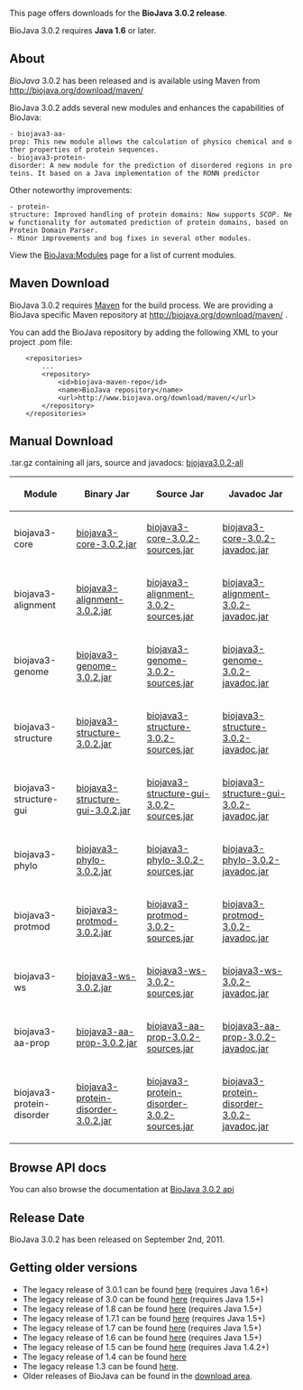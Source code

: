 This page offers downloads for the <b>BioJava 3.0.2 release</b>. 

BioJava 3.0.2 requires <b>Java 1.6</b> or later. 

== About ==
''BioJava'' 3.0.2 has been released and is available using Maven from
[http://biojava.org/download/maven/ http://biojava.org/download/maven/]

BioJava 3.0.2 adds several new modules and enhances the capabilities of BioJava:

 - biojava3-aa-prop: This new module allows the calculation of physico chemical and other properties of protein sequences.
 - biojava3-protein-disorder: A new module for the prediction of disordered regions in proteins. It based on a Java implementation of the RONN predictor

Other noteworthy improvements:

 - protein-structure: Improved handling of protein domains: Now supports ''SCOP''. New functionality for automated prediction of protein domains, based on Protein Domain Parser.
 - Minor improvements and bug fixes in several other modules.

View the [[BioJava:Modules]] page for a list of current modules.

== Maven Download ==
BioJava 3.0.2 requires [http://maven.apache.org/ Maven] for the build process. We are providing a BioJava specific Maven repository at http://biojava.org/download/maven/ .

You can add the BioJava repository by adding the following XML to your project .pom file:
<pre>
	<repositories>
		...
		<repository>
			<id>biojava-maven-repo</id>
			<name>BioJava repository</name>
			<url>http://www.biojava.org/download/maven/</url>			
		</repository>
	</repositories>
</pre>

== Manual Download ==

.tar.gz containing all jars, source and javadocs: [http://biojava.org/download/bj3.0.2/biojava3.0.2-all.tar.gz biojava3.0.2-all]

{|
|+
! Module
! Binary Jar
! Source Jar
! Javadoc Jar
|-
| biojava3-core 
| [http://biojava.org/download/maven/org/biojava/biojava3-core/3.0.2/biojava3-core-3.0.2.jar biojava3-core-3.0.2.jar] 
| [http://biojava.org/download/maven/org/biojava/biojava3-core/3.0.2/biojava3-core-3.0.2-sources.jar biojava3-core-3.0.2-sources.jar] 
| [http://biojava.org/download/maven/org/biojava/biojava3-core/3.0.2/biojava3-core-3.0.2-javadoc.jar biojava3-core-3.0.2-javadoc.jar]
|-
| biojava3-alignment 
| [http://biojava.org/download/maven/org/biojava/biojava3-alignment/3.0.2/biojava3-alignment-3.0.2.jar biojava3-alignment-3.0.2.jar] 
| [http://biojava.org/download/maven/org/biojava/biojava3-alignment/3.0.2/biojava3-alignment-3.0.2-sources.jar biojava3-alignment-3.0.2-sources.jar] 
| [http://biojava.org/download/maven/org/biojava/biojava3-alignment/3.0.2/biojava3-alignment-3.0.2-javadoc.jar biojava3-alignment-3.0.2-javadoc.jar]
|-
| biojava3-genome 
| [http://biojava.org/download/maven/org/biojava/biojava3-genome/3.0.2/biojava3-genome-3.0.2.jar biojava3-genome-3.0.2.jar] 
| [http://biojava.org/download/maven/org/biojava/biojava3-genome/3.0.2/biojava3-genome-3.0.2-sources.jar biojava3-genome-3.0.2-sources.jar] 
| [http://biojava.org/download/maven/org/biojava/biojava3-genome/3.0.2/biojava3-genome-3.0.2-javadoc.jar biojava3-genome-3.0.2-javadoc.jar]
|-
| biojava3-structure 
| [http://biojava.org/download/maven/org/biojava/biojava3-structure/3.0.2/biojava3-structure-3.0.2.jar biojava3-structure-3.0.2.jar] 
| [http://biojava.org/download/maven/org/biojava/biojava3-structure/3.0.2/biojava3-structure-3.0.2-sources.jar biojava3-structure-3.0.2-sources.jar] 
| [http://biojava.org/download/maven/org/biojava/biojava3-structure/3.0.2/biojava3-structure-3.0.2-javadoc.jar biojava3-structure-3.0.2-javadoc.jar]
|-
| biojava3-structure-gui 
| [http://biojava.org/download/maven/org/biojava/biojava3-structure-gui/3.0.2/biojava3-structure-gui-3.0.2.jar biojava3-structure-gui-3.0.2.jar] 
| [http://biojava.org/download/maven/org/biojava/biojava3-structure-gui/3.0.2/biojava3-structure-gui-3.0.2-sources.jar biojava3-structure-gui-3.0.2-sources.jar] 
| [http://biojava.org/download/maven/org/biojava/biojava3-structure-gui/3.0.2/biojava3-structure-gui-3.0.2-javadoc.jar biojava3-structure-gui-3.0.2-javadoc.jar]
|-
| biojava3-phylo 
| [http://biojava.org/download/maven/org/biojava/biojava3-phylo/3.0.2/biojava3-phylo-3.0.2.jar biojava3-phylo-3.0.2.jar] 
| [http://biojava.org/download/maven/org/biojava/biojava3-phylo/3.0.2/biojava3-phylo-3.0.2-sources.jar biojava3-phylo-3.0.2-sources.jar] 
| [http://biojava.org/download/maven/org/biojava/biojava3-phylo/3.0.2/biojava3-phylo-3.0.2-javadoc.jar biojava3-phylo-3.0.2-javadoc.jar]
|-
| biojava3-protmod 
| [http://biojava.org/download/maven/org/biojava/biojava3-protmod/3.0.2/biojava3-protmod-3.0.2.jar biojava3-protmod-3.0.2.jar] 
| [http://biojava.org/download/maven/org/biojava/biojava3-protmod/3.0.2/biojava3-protmod-3.0.2-sources.jar biojava3-protmod-3.0.2-sources.jar] 
| [http://biojava.org/download/maven/org/biojava/biojava3-protmod/3.0.2/biojava3-protmod-3.0.2-javadoc.jar biojava3-protmod-3.0.2-javadoc.jar]
|-
| biojava3-ws 
| [http://biojava.org/download/maven/org/biojava/biojava3-ws/3.0.2/biojava3-ws-3.0.2.jar biojava3-ws-3.0.2.jar] 
| [http://biojava.org/download/maven/org/biojava/biojava3-ws/3.0.2/biojava3-ws-3.0.2-sources.jar biojava3-ws-3.0.2-sources.jar] 
| [http://biojava.org/download/maven/org/biojava/biojava3-ws/3.0.2/biojava3-ws-3.0.2-javadoc.jar biojava3-ws-3.0.2-javadoc.jar]
|-
| biojava3-aa-prop 
| [http://biojava.org/download/maven/org/biojava/biojava3-aa-prop/3.0.2/biojava3-aa-prop-3.0.2.jar biojava3-aa-prop-3.0.2.jar] 
| [http://biojava.org/download/maven/org/biojava/biojava3-aa-prop/3.0.2/biojava3-aa-prop3.0.2-sources.jar biojava3-aa-prop-3.0.2-sources.jar] 
| [http://biojava.org/download/maven/org/biojava/biojava3-aa-prop/3.0.2/biojava3-aa-prop-3.0.2-javadoc.jar biojava3-aa-prop-3.0.2-javadoc.jar]
|-
| biojava3-protein-disorder 
| [http://biojava.org/download/maven/org/biojava/biojava3-protein-disorder/3.0.2/biojava3-protein-disorder-3.0.2.jar biojava3-protein-disorder-3.0.2.jar] 
| [http://biojava.org/download/maven/org/biojava/biojava3-protein-disorder/3.0.2/biojava3-protein-disorder-3.0.2-sources.jar biojava3-protein-disorder-3.0.2-sources.jar] 
| [http://biojava.org/download/maven/org/biojava/biojava3-protein-disorder/3.0.2/biojava3-protein-disorder-3.0.2-javadoc.jar biojava3-protein-disorder-3.0.2-javadoc.jar]

|}

== Browse API docs ==
You can also browse the documentation at [http://www.biojava.org/docs/api3.0/ BioJava 3.0.2 api]

==Release Date==
BioJava 3.0.2 has been released on September 2nd, 2011.

== Getting older versions ==

* The legacy release of 3.0.1 can be found [[BioJava:Download 3.0.1|here]] (requires Java 1.6+)
* The legacy release of 3.0 can be found [[BioJava:Download 3.0|here]] (requires Java 1.5+)
* The legacy release of 1.8 can be found [[BioJava:Download 1.8|here]] (requires Java 1.5+)
* The legacy release of 1.7.1 can be found [[BioJava:Download 1.7.1|here]] (requires Java 1.5+)
* The legacy release of 1.7 can be found [[BioJava:Download 1.7|here]] (requires Java 1.5+)
* The legacy release of 1.6 can be found [[BioJava:Download 1.6|here]] (requires Java 1.5+)
* The legacy release of 1.5 can be found [[BioJava:Download 1.5|here]] (requires Java 1.4.2+)
* The legacy release of 1.4 can be found [[BioJava:Download 1.4|here]]
* The legacy release 1.3 can be found [[BioJava:Download 1.3|here]].
* Older releases of BioJava can be found in the [http://www.biojava.org/download/ download area].